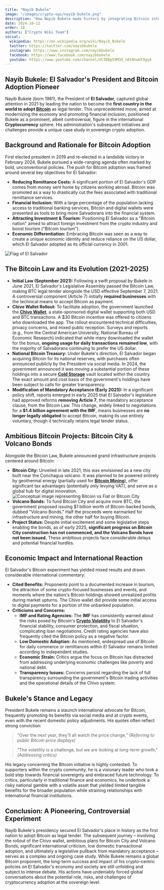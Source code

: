 ```yaml
---
title: "Nayib Bukele"
image: "/images/crypto-ogs/nayib-bukele.png"
description: "How Nayib Bukele made history by integrating Bitcoin into El Salvador’s economy."
date: 2024-10-12
order: 18
authors: ["Crypto Wiki Team"]
social:
  wikipedia: https://en.wikipedia.org/wiki/Nayib_Bukele
  twitter: https://twitter.com/nayibbukele
  instagram: https://www.instagram.com/nayibbukele
  facebook: https://www.facebook.com/nayibbukele
  youtube: https://www.youtube.com/channel/UCIDBp59M3O_n6tNnwUt9gyA
---
```


## **Nayib Bukele: El Salvador's President and Bitcoin Adoption Pioneer**

Nayib Bukele (born 1981), the President of **El Salvador**, captured global attention in 2021 by leading the nation to become the **first country in the world to adopt [Bitcoin](/posts/what-is-bitcoin)** as legal tender. This unprecedented move, aimed at modernizing the economy and promoting financial inclusion, positioned Bukele as a prominent, albeit controversial, figure in the international **Cryptocurrency** sphere. His administration's subsequent initiatives and challenges provide a unique case study in sovereign crypto adoption.

## **Background and Rationale for Bitcoin Adoption**

First elected president in 2019 and re-elected in a landslide victory in February 2024, Bukele pursued a wide-ranging agenda often marked by bold, unconventional policies. The push for Bitcoin adoption was framed around several key objectives for El Salvador:

- **Reducing Remittance Costs:** A significant portion of El Salvador's GDP comes from money sent home by citizens working abroad. Bitcoin was promoted as a way to drastically cut the fees associated with traditional remittance services.
- **Financial Inclusion:** With a large percentage of the population lacking access to traditional banking services, Bitcoin and digital wallets were presented as tools to bring more Salvadorans into the financial system.
- **Attracting Investment & Tourism:** Positioning El Salvador as a "Bitcoin nation" aimed to attract foreign investment from the crypto industry and boost tourism ("Bitcoin tourism").
- **Economic Differentiation:** Embracing Bitcoin was seen as a way to create a unique economic identity and reduce reliance on the US dollar, which El Salvador adopted as its official currency in 2001.

![Flag of El Salvador](/images/posts/flag-el-salvador.jpg)

## **The Bitcoin Law and its Evolution (2021-2025)**

- **Initial Law (September 2021):** Following a swift proposal by Bukele in June 2021, El Salvador's Legislative Assembly passed the Bitcoin Law, making BTC legal tender alongside the USD effective September 7, 2021. A controversial component (Article 7) initially **required businesses** with the technical means to accept Bitcoin as payment.
- **Chivo Wallet Rollout:** To facilitate adoption, the government launched the **[Chivo Wallet](https://www.chivowallet.com/)**, a state-sponsored digital wallet supporting both USD and BTC transactions. A $30 Bitcoin incentive was offered to citizens who downloaded the app. The rollout encountered technical difficulties, privacy concerns, and mixed public reception. Surveys and reports (e.g., from the Central American University, National Bureau of Economic Research) indicated that while many downloaded the wallet for the bonus, **ongoing usage for daily transactions remained low**, with the majority of Salvadorans continuing to prefer the US dollar.
- **National Bitcoin Treasury:** Under Bukele's direction, El Salvador began acquiring Bitcoin for its national reserves, with purchases often announced publicly by the President via social media. In 2024, the government announced it was moving a substantial portion of these holdings into a secure **[Cold Storage](/posts/how-to-store-crypto)** vault located within the country. The exact amount and cost basis of the government's holdings have been subject to calls for greater transparency.
- **Modification of Mandatory Acceptance (Early 2025):** In a significant policy shift, reports emerged in early 2025 that El Salvador's legislature had approved reforms **removing Article 7**, the mandatory acceptance clause, from the Bitcoin Law. This change, widely linked to negotiations for a **$1.4 billion agreement with the IMF**, means businesses are **no longer legally obligated** to accept Bitcoin, making its use entirely voluntary, though it technically retains legal tender status.

## **Ambitious Bitcoin Projects: Bitcoin City & Volcano Bonds**

Alongside the Bitcoin Law, Bukele announced grand infrastructure projects centered around Bitcoin:

- **Bitcoin City:** Unveiled in late 2021, this was envisioned as a new city built near the Conchagua volcano. It was planned to be powered entirely by geothermal energy (partially used for **[Bitcoin Mining](/posts/is-bitcoin-mining-still-profitable)**), offer significant tax advantages (potentially only levying VAT), and serve as a global hub for digital innovation.
  ![Conceptual image representing Bitcoin vs Fiat or Bitcoin City](/images/posts/bitcoin-vs-fiat.jpg)
- **Volcano Bonds:** To fund Bitcoin City and acquire more BTC, the government proposed issuing $1 billion worth of Bitcoin-backed bonds, dubbed "Volcano Bonds." Half the proceeds were earmarked for infrastructure and mining, the other half for buying Bitcoin.
- **Project Status:** Despite initial excitement and some legislative steps enabling the bonds, as of early 2025, **significant progress on Bitcoin City construction has not commenced, and the Volcano Bonds have not been issued.** These ambitious projects face considerable delays and potential financial hurdles.

## **Economic Impact and International Reaction**

El Salvador's Bitcoin experiment has yielded mixed results and drawn considerable international commentary:

- **Cited Benefits:** Proponents point to a documented increase in tourism, the attraction of some crypto-focused businesses and events, and moments where the nation's Bitcoin holdings showed unrealized profits during market upturns. The Chivo wallet did provide some initial access to digital payments for a portion of the unbanked population.
- **Criticisms and Concerns:**
  - **IMF and Rating Agencies:** The **IMF** has consistently warned about the risks posed by Bitcoin's **[Crypto Volatility](/posts/crypto-volatility)** to El Salvador's financial stability, consumer protection, and fiscal situation, complicating loan negotiations. Credit rating agencies have also frequently cited the Bitcoin policy as a negative factor.
  - **Low Domestic Adoption:** As mentioned, widespread use of Bitcoin for daily commerce or remittances within El Salvador remains limited according to independent studies.
  - **Economic Strain:** Critics argue the focus on Bitcoin has distracted from addressing underlying economic challenges like poverty and national debt.
  - **Transparency Issues:** Concerns persist regarding the lack of full transparency surrounding the government's Bitcoin trading activities and the operational details of the Chivo system.

## **Bukele's Stance and Legacy**

President Bukele remains a staunch international advocate for Bitcoin, frequently promoting its benefits via social media and at crypto events, even with the recent domestic policy adjustments. His quotes often reflect strong conviction:

> “Over the next year, they'll all watch the price change,” _(Referring to public Bitcoin price displays)_

> "The volatility is a challenge, but we are looking at long-term growth," _(Addressing critics)_

His legacy concerning the Bitcoin initiative is highly contested. To supporters within the crypto community, he is a visionary leader who took a bold step towards financial sovereignty and embraced future technology. To critics, particularly in traditional finance and economics, he undertook a risky national gamble with a volatile asset that yielded limited tangible benefits for the broader population while straining relationships with international financial institutions.

## **Conclusion: A Pioneering, Controversial Experiment**

Nayib Bukele's presidency secured El Salvador's place in history as the first nation to adopt Bitcoin as legal tender. The subsequent journey – involving the rollout of the Chivo wallet, ambitious plans for Bitcoin City and Volcano Bonds, significant international criticism, low domestic transactional adoption, and ultimately a legislative pullback from mandatory acceptance – serves as a complex and ongoing case study. While Bukele remains a global Bitcoin proponent, the long-term success and impact of his crypto-centric policies on El Salvador's economy and society are still unfolding and subject to intense debate. His actions have undeniably forced global conversations about the potential role, risks, and challenges of cryptocurrency adoption at the sovereign level.
